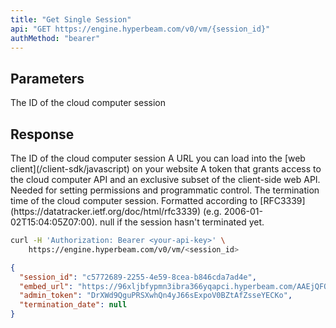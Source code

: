```yaml
---
title: "Get Single Session"
api: "GET https://engine.hyperbeam.com/v0/vm/{session_id}"
authMethod: "bearer"
---
```


## Parameters

<Param path="session_id">The ID of the cloud computer session</Param>

## Response

<ResponseField name="session_id" type="string">
  The ID of the cloud computer session
</ResponseField>

<ResponseField name="embed_url" type="string">
  A URL you can load into the [web client](/client-sdk/javascript) on your
  website
</ResponseField>

<ResponseField name="admin_token" type="string">
  A token that grants access to the cloud computer API and an exclusive subset
  of the client-side web API. Needed for setting permissions and programmatic
  control.
</ResponseField>

<ResponseField name="termination_date" type="string or null">
  The termination time of the cloud computer session. Formatted according to
  [RFC3339](https://datatracker.ietf.org/doc/html/rfc3339) (e.g.
  2006-01-02T15:04:05Z07:00). null if the session hasn't terminated yet.
</ResponseField>

<RequestExample>

```bash cURL
curl -H 'Authorization: Bearer <your-api-key>' \
    https://engine.hyperbeam.com/v0/vm/<session_id>
```

</RequestExample>

<ResponseExample>

```json Response Example
{
  "session_id": "c5772689-2255-4e59-8cea-b846cda7ad4e",
  "embed_url": "https://96xljbfypmn3ibra366yqapci.hyperbeam.com/AAEjQFOIRnyeb81XbBsHMw?token=VTWsp1KGn4lLySRkUCmmAhsCcqJrPdhTXNS0Y-KPwHU",
  "admin_token": "DrXWd9QguPRSXwhQn4yJ66sExpoV0BZtAfZsseYECKo",
  "termination_date": null
}
```

</ResponseExample>
